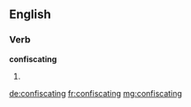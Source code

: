
==English==

===Verb===
'''confiscating'''

# {{present participle of|confiscate}}

[[de:confiscating]]
[[fr:confiscating]]
[[mg:confiscating]]